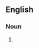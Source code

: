 ==English==

===Noun===
{{head|en|noun plural form|head=[[cast]] [[fossil]]s}}

# {{plural of|cast fossil|lang=en}}